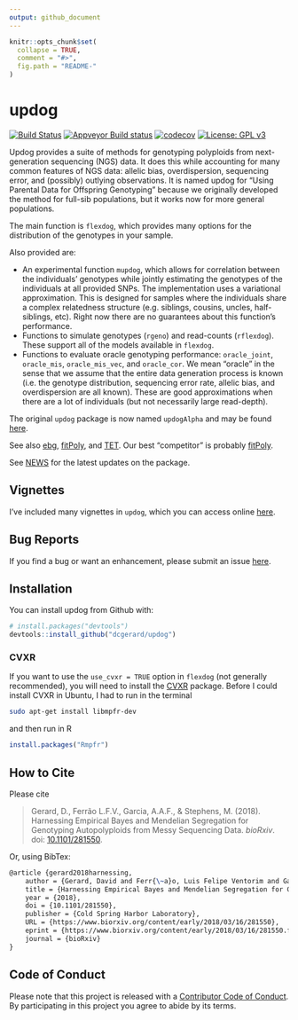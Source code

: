 ```yaml
---
output: github_document
---
```


<!-- README.md is generated from README.Rmd. Please edit that file -->

```r
knitr::opts_chunk$set(
  collapse = TRUE,
  comment = "#>",
  fig.path = "README-"
)
```

# updog
[![Build Status](https://travis-ci.org/dcgerard/updog.svg?branch=master)](https://travis-ci.org/dcgerard/updog)
[![Appveyor Build status](https://ci.appveyor.com/api/projects/status/c80fdy61ead6s3vr?svg=true)](https://ci.appveyor.com/project/dcgerard/updog-06s8t)
[![codecov](https://codecov.io/gh/dcgerard/updog/branch/master/graph/badge.svg)](https://codecov.io/gh/dcgerard/updog)
[![License: GPL v3](https://img.shields.io/badge/License-GPL%20v3-blue.svg)](https://www.gnu.org/licenses/gpl-3.0)

Updog provides a suite of methods for genotyping polyploids from next-generation sequencing (NGS) data. It does this while accounting for 
many common features of NGS data: allelic bias, overdispersion, sequencing
error, and (possibly) outlying observations. It is named updog for "Using
Parental Data for Offspring Genotyping" because we originally developed the
method for full-sib populations, but it works now for more general 
populations.

The main function is `flexdog`, which provides many options for the 
distribution of the genotypes in your sample.

Also provided are:

- An experimental function `mupdog`, which allows for correlation between the individuals' genotypes while jointly estimating the genotypes of the individuals at all provided SNPs. The implementation uses a variational approximation. This is designed for samples where the individuals share a complex relatedness structure (e.g. siblings, cousins, uncles, half-siblings, etc). Right now there are no guarantees about this function's performance.
- Functions to simulate genotypes (`rgeno`) and read-counts (`rflexdog`). These support all of the models available in `flexdog`.
- Functions to evaluate oracle genotyping performance: `oracle_joint`, `oracle_mis`, `oracle_mis_vec`, and `oracle_cor`. We mean "oracle" in the sense that we assume that the entire data generation process is known (i.e. the genotype distribution, sequencing error rate, allelic bias, and overdispersion are all known). These are good approximations when there are a lot of individuals (but not necessarily large read-depth).

The original `updog` package is now named `updogAlpha` and may be found [here](https://github.com/dcgerard/updogAlpha).

See also [ebg](https://github.com/pblischak/polyploid-genotyping),
[fitPoly](https://cran.r-project.org/package=fitPoly), and [TET](http://www.g3journal.org/content/suppl/2017/01/19/g3.117.039008.DC1). Our best "competitor" is probably [fitPoly](https://cran.r-project.org/package=fitPoly).

See [NEWS](./inst/NEWS.md) for the latest updates on the package.

## Vignettes

I've included many vignettes in `updog`, which you can access online [here](https://dcgerard.github.io/updog/). 

## Bug Reports

If you find a bug or want an enhancement, please submit an issue [here](http://github.com/dcgerard/updog/issues).

## Installation

You can install updog from Github with:

```r
# install.packages("devtools")
devtools::install_github("dcgerard/updog")
```

### CVXR
If you want to use the `use_cvxr = TRUE` option in `flexdog` (not generally recommended), you will need to install the [CVXR](https://cran.r-project.org/package=CVXR) package. Before I could install CVXR in Ubuntu, I had to run in the terminal
``` bash
sudo apt-get install libmpfr-dev
```
and then run in R
``` r
install.packages("Rmpfr")
```

## How to Cite

Please cite

> Gerard, D., Ferr&atilde;o L.F.V., Garcia, A.A.F., & Stephens, M. (2018). Harnessing Empirical Bayes and Mendelian Segregation for Genotyping Autopolyploids from Messy Sequencing Data. *bioRxiv*. doi: [10.1101/281550](https://doi.org/10.1101/281550).

Or, using BibTex:
``` tex
@article {gerard2018harnessing,
	author = {Gerard, David and Ferr{\~a}o, Luis Felipe Ventorim and Garcia, Antonio Augusto Franco and Stephens, Matthew},
	title = {Harnessing Empirical Bayes and Mendelian Segregation for Genotyping Autopolyploids from Messy Sequencing Data},
	year = {2018},
	doi = {10.1101/281550},
	publisher = {Cold Spring Harbor Laboratory},
	URL = {https://www.biorxiv.org/content/early/2018/03/16/281550},
	eprint = {https://www.biorxiv.org/content/early/2018/03/16/281550.full.pdf},
	journal = {bioRxiv}
}
```

## Code of Conduct

Please note that this project is released with a [Contributor Code of Conduct](CONDUCT.md). By participating in this project you agree to abide by its terms.
